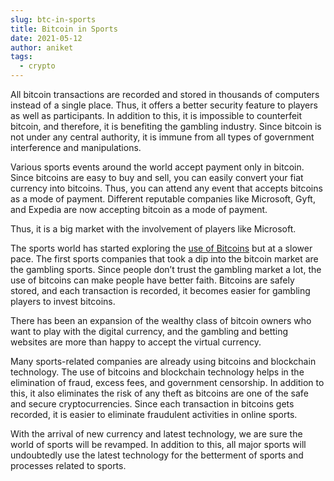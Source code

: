 ```yaml
---
slug: btc-in-sports
title: Bitcoin in Sports
date: 2021-05-12
author: aniket
tags:
  - crypto
---
```

All bitcoin transactions are recorded and stored in thousands of computers instead of a single place. Thus, it offers a better security feature to players as well as participants. In addition to this, it is impossible to counterfeit bitcoin, and therefore, it is benefiting the gambling industry. Since bitcoin is not under any central authority, it is immune from all types of government interference and manipulations. 

Various sports events around the world accept payment only in bitcoin. Since bitcoins are easy to buy and sell, you can easily convert your fiat currency into bitcoins. Thus, you can attend any event that accepts bitcoins as a mode of payment. Different reputable companies like Microsoft, Gyft, and Expedia are now accepting bitcoin as a mode of payment. 

Thus, it is a big market with the involvement of players like Microsoft. 

The sports world has started exploring the [use of Bitcoins](https://www.nytimes.com/2021/04/25/technology/cryptocurrency-mainstream.html?searchResultPosition=2) but at a slower pace. The first sports companies that took a dip into the bitcoin market are the gambling sports. Since people don’t trust the gambling market a lot, the use of bitcoins can make people have better faith. Bitcoins are safely stored, and each transaction is recorded, it becomes easier for gambling players to invest bitcoins. 

There has been an expansion of the wealthy class of bitcoin owners who want to play with the digital currency, and the gambling and betting websites are more than happy to accept the virtual currency. 

Many sports-related companies are already using bitcoins and blockchain technology. The use of bitcoins and blockchain technology helps in the elimination of fraud, excess fees, and government censorship. In addition to this, it also eliminates the risk of any theft as bitcoins are one of the safe and secure cryptocurrencies. Since each transaction in bitcoins gets recorded, it is easier to eliminate fraudulent activities in online sports. 

With the arrival of new currency and latest technology, we are sure the world of sports will be revamped. In addition to this, all major sports will undoubtedly use the latest technology for the betterment of sports and processes related to sports.